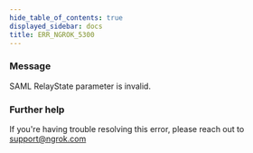 ```yaml
---
hide_table_of_contents: true
displayed_sidebar: docs
title: ERR_NGROK_5300
---
```


### Message

SAML RelayState parameter is invalid.

<ErrorDetails />

### Further help

If you're having trouble resolving this error, please reach out to [support@ngrok.com](mailto:support@ngrok.com?subject=Help%20with%20ERR_NGROK_5300)
